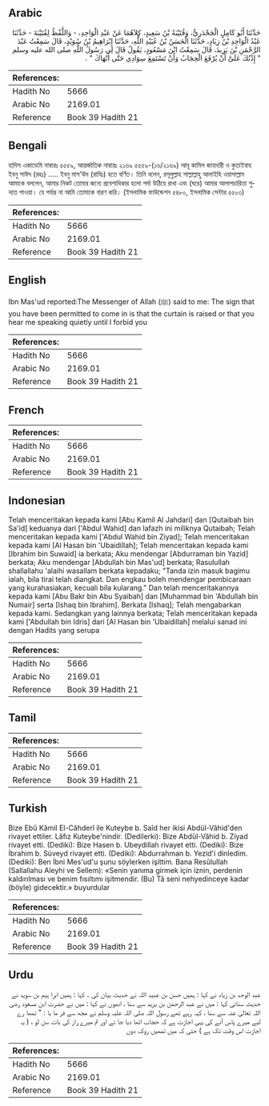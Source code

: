 ## Arabic


<div dir="rtl" lang="ar" style={{fontSize:'larger',backgroundColor:'#f8f9fa',padding:20}}>
حَدَّثَنَا أَبُو كَامِلٍ الْجَحْدَرِيُّ، وَقُتَيْبَةُ بْنُ سَعِيدٍ، كِلاَهُمَا عَنْ عَبْدِ الْوَاحِدِ، - وَاللَّفْظُ لِقُتَيْبَةَ - حَدَّثَنَا عَبْدُ الْوَاحِدِ بْنُ زِيَادٍ، حَدَّثَنَا الْحَسَنُ بْنُ عُبَيْدِ اللَّهِ، حَدَّثَنَا إِبْرَاهِيمُ بْنُ سُوَيْدٍ، قَالَ سَمِعْتُ عَبْدَ الرَّحْمَنِ بْنَ يَزِيدَ، قَالَ سَمِعْتُ ابْنَ مَسْعُودٍ، يَقُولُ قَالَ لِي رَسُولُ اللَّهِ صلى الله عليه وسلم ‏ "‏ إِذْنُكَ عَلَىَّ أَنْ يُرْفَعَ الْحِجَابُ وَأَنْ تَسْتَمِعَ سِوَادِي حَتَّى أَنْهَاكَ ‏"‏ ‏.‏
</div>
<div style={{backgroundColor:'#f8f9fa',padding:20, marginBottom: 10}}><table> <thead> <tr> <th>References:</th> <th></th> </tr> </thead> <tbody><tr><td>Hadith No</td><td>5666</td></tr><tr><td>Arabic No</td><td>2169.01</td></tr><tr><td>Reference</td><td>Book 39 Hadith 21</td></tr></tbody></table></div>

## Bengali


<div dir="ltr" lang="bn" style={{fontSize:'larger',backgroundColor:'#f8f9fa',padding:20}}>
হাদিস একাডেমি নাম্বারঃ ৫৫৫৯, আন্তর্জাতিক নাম্বারঃ ২১৬৯ ৫৫৫৯-(১৬/২১৬৯) আবূ কামিল জাহদারী ও কুতাইবাহ ইবনু সাঈদ (রহঃ) ..... ইবনু মাস'উদ (রাযিঃ) হতে বর্ণিত। তিনি বলেন, রসূলুল্লাহ সাল্লাল্লাহু আলাইহি ওয়াসাল্লাম আমাকে বললেন, আমার নিকট তোমার জন্যে প্রবেশাধিকার হলো পর্দা উঠিয়ে রাখা এবং (ঘরে) আমার আলাপচারিতা শুনতে পাওয়া। যে পর্যন্ত না আমি তোমাকে বারণ করি। (ইসলামিক ফাউন্ডেশন ৫৪৮০, ইসলামিক সেন্টার ৫৫০৩)
</div>
<div style={{backgroundColor:'#f8f9fa',padding:20, marginBottom: 10}}><table> <thead> <tr> <th>References:</th> <th></th> </tr> </thead> <tbody><tr><td>Hadith No</td><td>5666</td></tr><tr><td>Arabic No</td><td>2169.01</td></tr><tr><td>Reference</td><td>Book 39 Hadith 21</td></tr></tbody></table></div>

## English


<div dir="ltr" lang="en" style={{fontSize:'larger',backgroundColor:'#f8f9fa',padding:20}}>
Ibn Mas'ud reported:The Messenger of Allah (ﷺ) said to me: The sign that you have been permitted to come in is that the curtain is raised or that you hear me speaking quietly until I forbid you
</div>
<div style={{backgroundColor:'#f8f9fa',padding:20, marginBottom: 10}}><table> <thead> <tr> <th>References:</th> <th></th> </tr> </thead> <tbody><tr><td>Hadith No</td><td>5666</td></tr><tr><td>Arabic No</td><td>2169.01</td></tr><tr><td>Reference</td><td>Book 39 Hadith 21</td></tr></tbody></table></div>

## French


<div dir="ltr" lang="fr" style={{fontSize:'larger',backgroundColor:'#f8f9fa',padding:20}}>

</div>
<div style={{backgroundColor:'#f8f9fa',padding:20, marginBottom: 10}}><table> <thead> <tr> <th>References:</th> <th></th> </tr> </thead> <tbody><tr><td>Hadith No</td><td>5666</td></tr><tr><td>Arabic No</td><td>2169.01</td></tr><tr><td>Reference</td><td>Book 39 Hadith 21</td></tr></tbody></table></div>

## Indonesian


<div dir="ltr" lang="id" style={{fontSize:'larger',backgroundColor:'#f8f9fa',padding:20}}>
Telah menceritakan kepada kami [Abu Kamil Al Jahdari] dan [Qutaibah bin Sa'id] keduanya dari ['Abdul Wahid] dan lafazh ini miliknya Qutaibah; Telah menceritakan kepada kami ['Abdul Wahid bin Ziyad]; Telah menceritakan kepada kami [Al Hasan bin 'Ubaidillah]; Telah menceritakan kepada kami [Ibrahim bin Suwaid] ia berkata; Aku mendengar [Abdurraman bin Yazid] berkata; Aku mendengar [Abdullah bin Mas'ud] berkata; Rasulullah shallallahu 'alaihi wasallam berkata kepadaku; "Tanda izin masuk bagimu ialah, bila tirai telah diangkat. Dan engkau boleh mendengar pembicaraan yang kurahasiakan, kecuali bila kularang." Dan telah menceritakannya kepada kami [Abu Bakr bin Abu Syaibah] dan [Muhammad bin 'Abdullah bin Numair] serta [Ishaq bin Ibrahim]. Berkata [Ishaq]; Telah mengabarkan kepada kami. Sedangkan yang lainnya berkata; Telah menceritakan kepada kami ['Abdullah bin Idris] dari [Al Hasan bin 'Ubaidillah] melalui sanad ini dengan Hadits yang serupa
</div>
<div style={{backgroundColor:'#f8f9fa',padding:20, marginBottom: 10}}><table> <thead> <tr> <th>References:</th> <th></th> </tr> </thead> <tbody><tr><td>Hadith No</td><td>5666</td></tr><tr><td>Arabic No</td><td>2169.01</td></tr><tr><td>Reference</td><td>Book 39 Hadith 21</td></tr></tbody></table></div>

## Tamil


<div dir="ltr" lang="ta" style={{fontSize:'larger',backgroundColor:'#f8f9fa',padding:20}}>

</div>
<div style={{backgroundColor:'#f8f9fa',padding:20, marginBottom: 10}}><table> <thead> <tr> <th>References:</th> <th></th> </tr> </thead> <tbody><tr><td>Hadith No</td><td>5666</td></tr><tr><td>Arabic No</td><td>2169.01</td></tr><tr><td>Reference</td><td>Book 39 Hadith 21</td></tr></tbody></table></div>

## Turkish


<div dir="ltr" lang="tr" style={{fontSize:'larger',backgroundColor:'#f8f9fa',padding:20}}>
Bize Ebû Kâmil El-Câhderî ile Kuteybe b. Saîd her ikisi Abdül-Vâhid'den rivayet ettiler. Lâfız Kuteybe'nindir. (Dedilerki): Bize Abdül-Vâhid b. Ziyad rivayet etti. (Dediki): Bize Hasen b. Ubeydillah rivayet etti. (Dediki): Bize İbrahim b. Süveyd rivayet etti. (Dediki): Abdurrahman b. Yezid'i dinledim. (Dediki): Ben İbni Mes'ud'u şunu söylerken işittim. Bana Resûlullah (Sallallahu Aleyhi ve Sellem): «Senin yanıma girmek için iznin, perdenin kaldırılması ve benim fısıltımı işitmendir. (Bu) Tâ seni nehyedinceye kadar (böyle) gidecektir.» buyurdular
</div>
<div style={{backgroundColor:'#f8f9fa',padding:20, marginBottom: 10}}><table> <thead> <tr> <th>References:</th> <th></th> </tr> </thead> <tbody><tr><td>Hadith No</td><td>5666</td></tr><tr><td>Arabic No</td><td>2169.01</td></tr><tr><td>Reference</td><td>Book 39 Hadith 21</td></tr></tbody></table></div>

## Urdu


<div dir="rtl" lang="ur" style={{fontSize:'larger',backgroundColor:'#f8f9fa',padding:20}}>
عبد الوحد بن زیاد نے کہا : ہمیں حسن بن عبید اللہ نے حدیث بیان کی ۔ کہا : ہمیں ابرا ہیم بن سوید نے حدیث سنائی کہا : میں نے عبد الرحمٰن بن یزید سے سنا ، انھوں نے کہا : میں نے حضرت ابن مسعود رضی اللہ تعالیٰ عنہ سے سنا ، کہہ رہے تھے رسول اللہ صلی اللہ علیہ وسلم نے مجھ سے فر ما یا : " تمھا رے لیے میرے پاس آنے کی یہی اجازت ہے کہ حجاب اٹھا دیا جا ئے اور تم میرے راز کی بات سن لو ، ( یہ اجازت اس وقت تک ہے ) حتی کہ میں تمھیں روک دوں
</div>
<div style={{backgroundColor:'#f8f9fa',padding:20, marginBottom: 10}}><table> <thead> <tr> <th>References:</th> <th></th> </tr> </thead> <tbody><tr><td>Hadith No</td><td>5666</td></tr><tr><td>Arabic No</td><td>2169.01</td></tr><tr><td>Reference</td><td>Book 39 Hadith 21</td></tr></tbody></table></div>